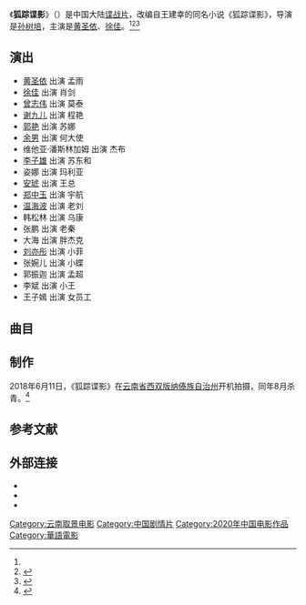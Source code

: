 {{电影信息框
| 片名     = 狐踪谍影
| 电影原名 = ''{{lang|en|Fox Hunting}}''
| 图像     = Fox Hunting poster.jpg
| 图像说明 = 海报
| 导演     = [[孙树培|孙树培]]
| 监制     = 
| 制片     = 汤道青、刘光灿
| 编剧     = 吴军平、孙树培
| 原著     = 王建幸《狐踪谍影》
| 主演     = 黄圣依<br>徐佳
| 配乐     = 
| 摄影     = 
| 剪辑     = 
| 制片商   = 长润影视
| 发行商   = 禾木恩泽文化传媒（北京）有限公司
| 上映日期 = {{Film date|2020|01|10|中国大陆}}
| 片长     = 105分钟
| 产地     = {{CHNML}}
| 语言     = 普通话
| 预算     = 
| 票房     = 
| 前集     = 
| 续集     = 
}}
《'''狐踪谍影'''》（{{lang-en|''Fox Hunting''}}）是中国大陆[[谍战片|谍战片]]，改编自王建幸的同名小说《狐踪谍影》，导演是[[孙树培|孙树培]]，主演是[[黄圣依|黄圣依]]、[[徐佳|徐佳]]。<ref name="tiger"/><ref>{{cite news |author1=张赫 |title=黄圣依复出再演动作戏，新片《狐踪谍影》中饰反恐精英 |url=http://news.sina.com.cn/c/2018-07-03/doc-ihevauxi8507352.shtml |accessdate=2021-01-06 |work=新浪 |date=2018-07-03}}</ref><ref>{{cite news |author1=张楠 |title=黄圣依曝光健身照，为拍好《狐踪谍影》打戏练拳击 |url=https://ent.163.com/18/0628/12/DLCUCKNU0003421U.html |accessdate=2021-01-06 |work=网易 |date=2018-06-28}}</ref>

==演出==
*[[黄圣依|黄圣依]] 出演 孟雨
*[[徐佳|徐佳]] 出演 肖剑
*[[曾志伟|曾志伟]] 出演 莫泰
*[[谢九儿|谢九儿]] 出演 程艳
*[[郭艳|郭艳]] 出演 苏娜
*[[余男|余男]] 出演 何大使
*维他亚·潘斯林加姆 出演 杰布
*[[李子雄|李子雄]] 出演 苏东和
*姿娜 出演 玛利亚
*[[安琥|安琥]] 出演 王总
*[[郑中玉|郑中玉]] 出演 宇航
*[[温海波|温海波]] 出演 老刘
*韩松林 出演 乌康
*张鹏 出演 老秦
*大海 出演 胖杰克
*[[刘亦彤|刘亦彤]] 出演 小菲
*张婉儿 出演 小蝶
*郭振迦 出演 孟超
*李斌 出演 小王
*王子嫣 出演 女员工

==曲目==
{{Track listing
| collapsed        = no
| total_length     = 
| all_writing      = 
| all_lyrics       = 
| all_music        = 
| arranger_credits = 
| extra_column     = 歌手
| title1           = 《狐踪谍影》
| note1            = 
| lyrics1          = 安琥
| music1           = 安琥
| extra1           = 安琥
| length1          = 
| title2           = 《我以为你会等我》
| note2            = 
| lyrics2          = 安琥
| music2           = 安琥
| extra2           = 安琥
| length2          = 
}}

==制作==
2018年6月11日，《狐踪谍影》在[[云南省|云南省]][[西双版纳傣族自治州|西双版纳傣族自治州]]开机拍摄，同年8月杀青。<ref name="tiger">{{cite news |author1=吴亚雄 |author2=蒋波 |title=《狐踪谍影》开机 赵圆瑗亮相首次“触电” |url=http://ent.people.com.cn/n1/2018/0612/c1012-30052835.html |accessdate=2021-01-06 |work=人民网 |date=2018-06-12}}</ref>

==参考文献==
{{reflist}}

==外部连接==
*{{douban|30181470}}
*{{Mtime|258592}}
*{{IMDB title|tt11599326}}

{{DEFAULTSORT:Hu狐踪谍影}}
[[Category:云南取景电影|Category:云南取景电影]]
[[Category:中国剧情片|Category:中国剧情片]]
[[Category:2020年中国电影作品|Category:2020年中国电影作品]]
[[Category:華語電影|Category:華語電影]]